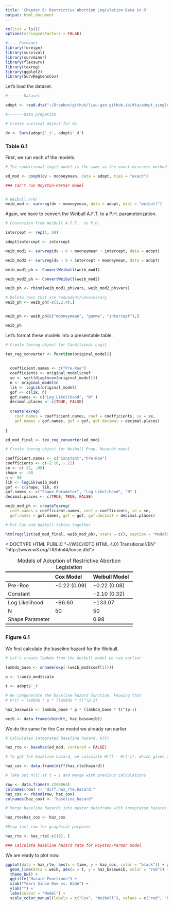 ```yaml
---
title: 'Chapter 6: Restrictive Abortion Legislation Data in R'
output: html_document
---
```


```r
rm(list = ls())
options(stringsAsFactors = FALSE)
```

```r

#---- Packages 
library(foreign)
library(survival)
library(survminer)
library(flexsurv)
library(texreg)
library(ggplot2)
library(SurvRegCensCov)

```

Let's load the dataset.

```r

#-------Dataset

adopt <- read.dta("~/Dropbox/github/liwu-gan.github.io/dta/adopt_singleevent.dta")

#-------Data prepation

# Create survival object for dv 

dv <- Surv(adopt$'_t', adopt$'_d')

```


### Table 6.1
First, we run each of the models. 

```r
# The conditional logit model is the same as the exact discrete method we used earlier

ed_mod <- coxph(dv ~ mooneymean, data = adopt, ties = "exact")

### Can't run Royston-Parmar model 


# Weibull P/H/
weib_mod <- survreg(dv ~ mooneymean, data = adopt, dist = "weibull")
```

Again, we have to convert the Weibull A.F.T. to a P.H. parameterization.
```r
# Conversion from Weibull A.F.T.  to P.H. 

intercept <- rep(1, 50)

adopt$intercept <- intercept

weib_mod1 <- survreg(dv ~ 0 + mooneymean + intercept, data = adopt)

weib_mod2 <- survreg(dv ~ 0 + intercept + mooneymean, data = adopt)

weib_mod1_ph <- ConvertWeibull(weib_mod1)

weib_mod2_ph <- ConvertWeibull(weib_mod2)

weib_ph <- rbind(weib_mod1_ph$vars, weib_mod2_ph$vars)

# Delete rows that are redundant/unnecessary 
weib_ph <- weib_ph[-c(1,2,4),]


weib_ph <- weib_ph[c("mooneymean", "gamma", "intercept"),]

weib_ph


```


Let's format these models into a presentable table.

```r
# Create texreg object for Conditional Logit 

tex_reg_converter <- function(original_model){
  
  
  coefficient.names <- c("Pre-Roe")
  coefficients <- original_model$coef 
  se <- sqrt(diag(vcov(original_model)))
  n <- original_model$n
  lik <- logLik(original_model)
  gof <- c(lik, n)
  gof.names <- c("Log Likelihood", "N" )
  decimal.places <- c(TRUE, FALSE)
  
  createTexreg(
    coef.names = coefficient.names, coef = coefficients, se = se,
    gof.names = gof.names, gof = gof, gof.decimal = decimal.places)
  
}

ed_mod_final <- tex_reg_converter(ed_mod)
```
```r
# Create texreg object for Weibull Prop. Hazards model 

coefficient.names <- c("Constant","Pre-Roe")
coefficients <- c(-2.10, -.22)
se <- c(.32, .08)
shape <- .98
n <- 50
lik <- logLik(weib_mod)
gof <- c(shape, lik, n)
gof.names <- c("Shape Parameter", "Log Likelihood", "N" )
decimal.places <- c(TRUE, TRUE, FALSE)

weib_mod_ph <- createTexreg(
  coef.names = coefficient.names, coef = coefficients, se = se,
  gof.names = gof.names, gof = gof, gof.decimal = decimal.places)

# Put Cox and Weibull tables together

htmlreg(list(ed_mod_final, weib_mod_ph), stars = c(), caption = "Models of Adoption of Restrictive Abortion Legislation", caption.above = TRUE, custom.model.names = c("Cox Model", "Weibull Model"), center = FALSE, single.row = TRUE)
```
<!DOCTYPE HTML PUBLIC "-//W3C//DTD HTML 4.01 Transitional//EN" "http://www.w3.org/TR/html4/loose.dtd">
<table cellspacing="0" style="border: none;">
<caption align="top" style="margin-bottom:0.3em;">Models of Adoption of Restrictive Abortion Legislation</caption>
<tr>
<th style="text-align: left; border-top: 2px solid black; border-bottom: 1px solid black; padding-right: 12px;"><b></b></th>
<th style="text-align: left; border-top: 2px solid black; border-bottom: 1px solid black; padding-right: 12px;"><b>Cox Model</b></th>
<th style="text-align: left; border-top: 2px solid black; border-bottom: 1px solid black; padding-right: 12px;"><b>Weibull Model</b></th>
</tr>
<tr>
<td style="padding-right: 12px; border: none;">Pre-Roe</td>
<td style="padding-right: 12px; border: none;">-0.22 (0.09)</td>
<td style="padding-right: 12px; border: none;">-0.22 (0.08)</td>
</tr>
<tr>
<td style="padding-right: 12px; border: none;">Constant</td>
<td style="padding-right: 12px; border: none;"></td>
<td style="padding-right: 12px; border: none;">-2.10 (0.32)</td>
</tr>
<tr>
<td style="border-top: 1px solid black;">Log Likelihood</td>
<td style="border-top: 1px solid black;">-96.60</td>
<td style="border-top: 1px solid black;">-133.07</td>
</tr>
<tr>
<td style="padding-right: 12px; border: none;">N</td>
<td style="padding-right: 12px; border: none;">50</td>
<td style="padding-right: 12px; border: none;">50</td>
</tr>
<tr>
<td style="border-bottom: 2px solid black;">Shape Parameter</td>
<td style="border-bottom: 2px solid black;"></td>
<td style="border-bottom: 2px solid black;">0.98</td>
</tr>
<tr>
<td style="padding-right: 12px; border: none;" colspan="4"><span style="font-size:0.8em"></span></td>
</tr>
</table>

### Figure 6.1 

We first calculate the baseline hazard for the Weibull. 
```r
# Let's create lambda from the Weibull model we ran earlier
  
lambda_base <- unname(exp(-(weib_mod$coef[1])))

p <- 1/weib_mod$scale

t <- adopt$'_t'

# We cangenerate the baseline hazard function, knowing that 
# h(t) = lambda * p * (lambda * t)^(p-1)

haz_baseweib <- lambda_base * p * (lambda_base * t)^(p-1)

weib <- data.frame(cbind(t, haz_baseweib))

```

We do the same for the Cox model we already ran earlier. 
```r
# Calculates integrated baseline hazard, H(t)

haz_rte <- basehaz(ed_mod, centered = FALSE)

# To get the baseline hazard, we calculate H(t) - H(t-1), which gives us the corresponding # value for all obs. except for the first. 

haz_cox <- data.frame(diff(haz_rte$hazard))

# Take out H(t) at t = 1 and merge with previous calculations

row <- data.frame(0.2208064)
colnames(row) <- "diff.haz_rte.hazard."
haz_cox <- rbind(row, haz_cox)
colnames(haz_cox) <- "baseline_hazard"

# Merge baseline hazards into master dataframe with integrated hazards

haz_rte$haz_cox <- haz_cox

#Drop last row for graphical purposes

haz_rte <- haz_rte[-c(16), ]

### Calculate baseline hazard rate for Royston-Parmar model

```

We are ready to plot now. 

```r

ggplot(data = haz_rte, aes(x = time, y = haz_cox, color = "black")) + geom_step() +
  geom_line(data = weib, aes(x = t, y = haz_baseweib, color = "red")) + 
  theme_bw() +
  ggtitle("Hazard Functions") +
  xlab("Years Since Roe vs. Wade") +
  ylab("") +
  labs(colour = "Model") +
  scale_color_manual(labels = c("Cox", "Weibull"), values = c("red", "black"))

```


